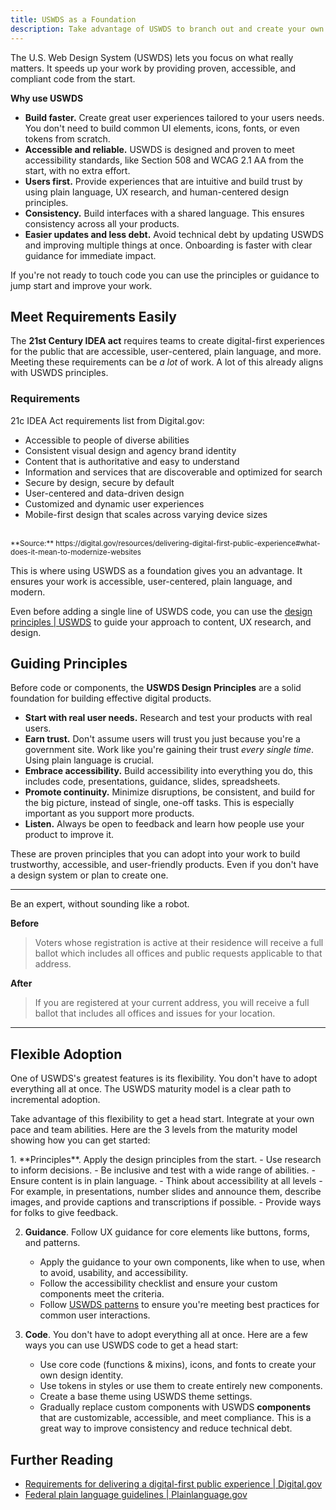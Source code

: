```yaml
---
title: USWDS as a Foundation
description: Take advantage of USWDS to branch out and create your own design system.
---
```



The U.S. Web Design System (USWDS) lets you focus on what really matters. It speeds up your work by providing proven, accessible, and compliant code from the start.

**Why use USWDS**

- **Build faster.** Create great user experiences tailored to your users needs. You don't need to build common UI elements, icons, fonts, or even tokens from scratch.
- **Accessible and reliable.** USWDS is designed and proven to meet accessibility standards, like Section 508 and WCAG 2.1 AA from the start, with no extra effort.
- **Users first.** Provide experiences that are intuitive and build trust by using plain language, UX research, and human-centered design principles.
- **Consistency.** Build interfaces with a shared language. This ensures consistency across all your products.
- **Easier updates and less debt.** Avoid technical debt by updating USWDS and improving multiple things at once. Onboarding is faster with clear guidance for immediate impact.

If you're not ready to touch code you can use the principles or guidance to jump start and improve your work.

## Meet Requirements Easily

The **21st Century IDEA act** requires teams to create digital-first experiences for the public that are accessible, user-centered, plain language, and more. Meeting these requirements can be _a lot_ of work. A lot of this already aligns with USWDS principles.

### Requirements

21c IDEA Act requirements list from Digital.gov:

- Accessible to people of diverse abilities
- Consistent visual design and agency brand identity
- Content that is authoritative and easy to understand
- Information and services that are discoverable and optimized for search
- Secure by design, secure by default
- User-centered and data-driven design
- Customized and dynamic user experiences
- Mobile-first design that scales across varying device sizes

<br />

<small>
  **Source:**
  https://digital.gov/resources/delivering-digital-first-public-experience#what-does-it-mean-to-modernize-websites
</small>

This is where using USWDS as a foundation gives you an advantage. It ensures your work is accessible, user-centered, plain language, and modern.

Even before adding a single line of USWDS code, you can use the [design principles | USWDS](https://designsystem.digital.gov/design-principles/) to guide your approach to content, UX research, and design.

## Guiding Principles

Before code or components, the **USWDS Design Principles** are a solid foundation for building effective digital products.

- **Start with real user needs.** Research and test your products with real users.
- **Earn trust.** Don't assume users will trust you just because you're a government site. Work like you're gaining their trust _every single time_. Using plain language is crucial.
- **Embrace accessibility.** Build accessibility into everything you do, this includes code, presentations, guidance, slides, spreadsheets.
- **Promote continuity.** Minimize disruptions, be consistent, and build for the big picture, instead of single, one-off tasks. This is especially important as you support more products.
- **Listen.** Always be open to feedback and learn how people use your product to improve it.

These are proven principles that you can adopt into your work to build trustworthy, accessible, and user-friendly products. Even if you don't have a design system or plan to create one.

---

<Card title="Plain Language Check" icon="seti:smarty">

Be an expert, without sounding like a robot.

**<Icon name="close" color="var(--sl-color-red)" class="inline-icon" /> Before**

> Voters whose registration is active at their residence will receive a full ballot which includes all offices and public requests applicable to that address.

**<Icon name="approve-check" color="var(--sl-color-green)" class="inline-icon" /> After**

> If you are registered at your current address, you will receive a full ballot that includes all offices and issues for your location.

</Card>

---

## Flexible Adoption

One of USWDS's greatest features is its flexibility. You don't have to adopt everything all at once. The USWDS maturity model is a clear path to incremental adoption.

Take advantage of this flexibility to get a head start. Integrate at your own pace and team abilities. Here are the 3 levels from the maturity model showing how you can get started:

<Steps>
1. **Principles**. Apply the design principles from the start.
   - Use research to inform decisions.
   - Be inclusive and test with a wide range of abilities.
   - Ensure content is in plain language.
   - Think about accessibility at all levels
      - For example, in presentations, number slides and announce them, describe images, and provide captions and transcriptions if possible.
   - Provide ways for folks to give feedback.

2. **Guidance**. Follow UX guidance for core elements like buttons, forms, and patterns.
   - Apply the guidance to your own components, like when to use, when to avoid, usability, and accessibility.
   - Follow the accessibility checklist and ensure your custom components meet the criteria.
   - Follow [USWDS patterns](https://designsystem.digital.gov/patterns/) to ensure you're meeting best practices for common user interactions.

3. **Code**. You don't have to adopt everything all at once. Here are a few ways you can use USWDS code to get a head start:
   - Use core code (functions & mixins), icons, and fonts to create your own design identity.
   - Use tokens in styles or use them to create entirely new components.
   - Create a base theme using USWDS theme settings.
   - Gradually replace custom components with USWDS **components** that are customizable, accessible, and meet compliance. This is a great way to improve consistency and reduce technical debt.

</Steps>

## Further Reading

- [Requirements for delivering a digital-first public experience | Digital.gov](https://digital.gov/resources/delivering-digital-first-public-experience)
- [Federal plain language guidelines | Plainlanguage.gov](https://www.plainlanguage.gov/guidelines/)
